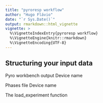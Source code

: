 ```yaml
---
title: "pyroresp workflow"
author: "Hugo Flávio"
date: "`r Sys.Date()`"
output: rmarkdown::html_vignette
vignette: >
  %\VignetteIndexEntry{pyroresp workflow}
  %\VignetteEngine{knitr::rmarkdown}
  %\VignetteEncoding{UTF-8}
---
```


## Structuring your input data

Pyro workbench output
Device name

Phases file
Device name

The load_experiment function

